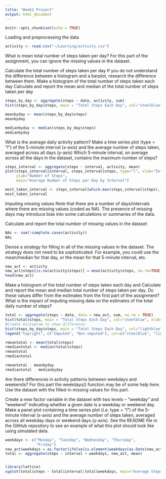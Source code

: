 ```yaml
---
title: "Week2 Project"
output: html_document
---
```


```r
knitr::opts_chunk$set(echo = TRUE)
```


Loading and preprocessing the data

```r
activity <- read.csv("~/Learning/activity.csv")
```

What is mean total number of steps taken per day?
For this part of the assignment, you can ignore the missing values in the dataset.

Calculate the total number of steps taken per day
If you do not understand the difference between a histogram and a barplot, research the difference between them. Make a histogram of the total number of steps taken each day
Calculate and report the mean and median of the total number of steps taken per day
```r
steps_by_day <- aggregate(steps ~ date, activity, sum)
hist(steps_by_day$steps, main = "Total Steps Each Day", col="steelblue",xlab="Number of Steps")
```

```r
meanbyday <- mean(steps_by_day$steps)
meanbyday
```
```r
medianbyday <- median(steps_by_day$steps)
medianbyday
```

What is the average daily activity pattern?
Make a time series plot (type = "l") of the 5-minute interval (x-axis) and the average number of steps taken, averaged across all days (y-axis)
Which 5-minute interval, on average across all the days in the dataset, contains the maximum number of steps?
```r
steps_interval <- aggregate(steps ~ interval, activity, mean)
plot(steps_interval$interval, steps_interval$steps, type="l", xlab="Interval", 
     ylab="Number of Steps",
     main="Average Number of Steps per Day by Interval")
```
```r
most_taken_interval <- steps_interval[which.max(steps_interval$steps),1]
most_taken_interval
```


Imputing missing values
Note that there are a number of days/intervals where there are missing values (coded as \color{red}{\verb|NA|}NA). The presence of missing days may introduce bias into some calculations or summaries of the data.

Calculate and report the total number of missing values in the dataset 

```r
NAs <- sum(!complete.cases(activity))
NAs
```

Devise a strategy for filling in all of the missing values in the dataset. The strategy does not need to be sophisticated. For example, you could use the mean/median for that day, or the mean for that 5-minute interval, etc.

```r
new_act <- activity
new_act$steps[is.na(activity$steps)] = mean(activity$steps, na.rm=TRUE)
head(new_act)
```

Make a histogram of the total number of steps taken each day and Calculate and report the mean and median total number of steps taken per day. Do these values differ from the estimates from the first part of the assignment? What is the impact of imputing missing data on the estimates of the total daily number of steps?
```r
total <- aggregate(steps ~ date, data = new_act, sum, na.rm = TRUE)
hist(total$steps, main = "Total Steps Each Day", col="steelblue", xlab="Number of Steps")
#Create Histogram to show difference. 
hist(steps_by_day$steps, main = "Total Steps Each Day", col="lightblue", xlab="Number of Steps", add=T)
legend("topright", c("Imputed", "Non-imputed"), col=c("steelblue", "lightblue"), lwd=10)
```

```r
rmeantotal <- mean(total$steps)
rmediantotal <- median(total$steps)
rmeantotal
rmediantotal
```

```r
rmeantotal - meanbyday
rmediantotal - medianbyday
```

Are there differences in activity patterns between weekdays and weekends?
For this part the weekdays() function may be of some help here. Use the dataset with the filled-in missing values for this part.

Create a new factor variable in the dataset with two levels – “weekday” and “weekend” indicating whether a given date is a weekday or weekend day.
Make a panel plot containing a time series plot (i.e. type = "l") of the 5-minute interval (x-axis) and the average number of steps taken, averaged across all weekday days or weekend days (y-axis). See the README file in the GitHub repository to see an example of what this plot should look like using simulated data.

```r
weekdays <- c("Monday", "Tuesday", "Wednesday", "Thursday", 
              "Friday")
new_act$weekdays = as.factor(ifelse(is.element(weekdays(as.Date(new_act$date)),weekdays), "Weekday", "Weekend"))
total <- aggregate(steps ~ interval + weekdays, new_act, mean)


library(lattice)
xyplot(total$steps ~ total$interval|total$weekdays, main="Average Steps per Day by Interval", xlab="Interval", ylab="Steps",layout=c(1,2), type="l")

```















